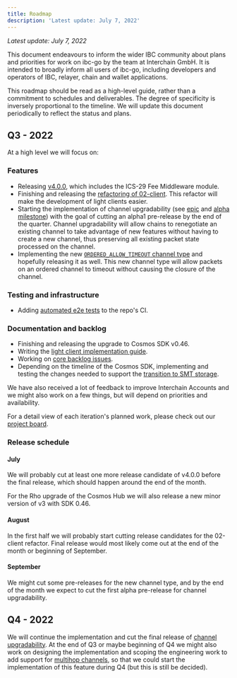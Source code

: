 ```yaml
---
title: Roadmap
description: 'Latest update: July 7, 2022'
---
```

*Latest update: July 7, 2022*

This document endeavours to inform the wider IBC community about plans and priorities for work on ibc-go by the team at Interchain GmbH. It is intended to broadly inform all users of ibc-go, including developers and operators of IBC, relayer, chain and wallet applications.

This roadmap should be read as a high-level guide, rather than a commitment to schedules and deliverables. The degree of specificity is inversely proportional to the timeline. We will update this document periodically to reflect the status and plans.

## Q3 - 2022

At a high level we will focus on:

### Features

* Releasing [v4.0.0](https://github.com/cosmos/ibc-go/milestone/26), which includes the ICS-29 Fee Middleware module.
* Finishing and releasing the [refactoring of 02-client](https://github.com/cosmos/ibc-go/milestone/16). This refactor will make the development of light clients easier.
* Starting the implementation of channel upgradability (see [epic](https://github.com/cosmos/ibc-go/issues/1599) and [alpha milestone](https://github.com/cosmos/ibc-go/milestone/29)) with the goal of cutting an alpha1 pre-release by the end of the quarter. Channel upgradability will allow chains to renegotiate an existing channel to take advantage of new features without having to create a new channel, thus preserving all existing packet state processed on the channel.
* Implementing the new [`ORDERED_ALLOW_TIMEOUT` channel type](https://github.com/cosmos/ibc-go/milestone/31) and hopefully releasing it as well. This new channel type will allow packets on an ordered channel to timeout without causing the closure of the channel.

### Testing and infrastructure

* Adding [automated e2e tests](https://github.com/cosmos/ibc-go/milestone/32) to the repo's CI.

### Documentation and backlog

* Finishing and releasing the upgrade to Cosmos SDK v0.46.
* Writing the [light client implementation guide](https://github.com/cosmos/ibc-go/issues/59).
* Working on [core backlog issues](https://github.com/cosmos/ibc-go/milestone/28).
* Depending on the timeline of the Cosmos SDK, implementing and testing the changes needed to support the [transition to SMT storage](https://github.com/cosmos/ibc-go/milestone/21).

We have also received a lot of feedback to improve Interchain Accounts and we might also work on a few things, but will depend on priorities and availability.

For a detail view of each iteration's planned work, please check out our [project board](https://github.com/orgs/cosmos/projects/7).

### Release schedule

#### **July**

We will probably cut at least one more release candidate of v4.0.0 before the final release, which should happen around the end of the month.

For the Rho upgrade of the Cosmos Hub we will also release a new minor version of v3 with SDK 0.46.

#### **August**

In the first half we will probably start cutting release candidates for the 02-client refactor. Final release would most likely come out at the end of the month or beginning of September.

#### **September**

We might cut some pre-releases for the new channel type, and by the end of the month we expect to cut the first alpha pre-release for channel upgradability.

## Q4 - 2022

We will continue the implementation and cut the final release of [channel upgradability](https://github.com/cosmos/ibc/blob/master/spec/core/ics-004-channel-and-packet-semantics/UPGRADES.md). At the end of Q3 or maybe beginning of Q4 we might also work on designing the implementation and scoping the engineering work to add support for [multihop channels](https://github.com/cosmos/ibc/pull/741/files), so that we could start the implementation of this feature during Q4 (but this is still be decided).
